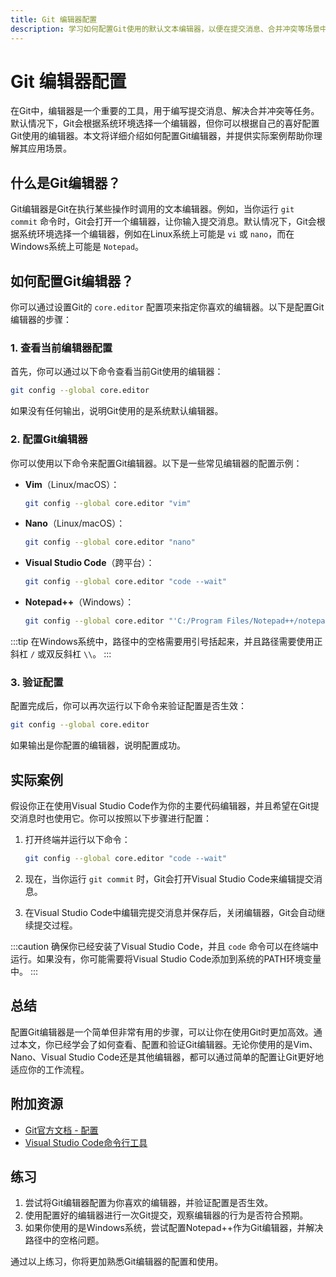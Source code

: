 ```yaml
---
title: Git 编辑器配置
description: 学习如何配置Git使用的默认文本编辑器，以便在提交消息、合并冲突等场景中更高效地工作。
---
```


# Git 编辑器配置

在Git中，编辑器是一个重要的工具，用于编写提交消息、解决合并冲突等任务。默认情况下，Git会根据系统环境选择一个编辑器，但你可以根据自己的喜好配置Git使用的编辑器。本文将详细介绍如何配置Git编辑器，并提供实际案例帮助你理解其应用场景。

## 什么是Git编辑器？

Git编辑器是Git在执行某些操作时调用的文本编辑器。例如，当你运行 `git commit` 命令时，Git会打开一个编辑器，让你输入提交消息。默认情况下，Git会根据系统环境选择一个编辑器，例如在Linux系统上可能是 `vi` 或 `nano`，而在Windows系统上可能是 `Notepad`。

## 如何配置Git编辑器？

你可以通过设置Git的 `core.editor` 配置项来指定你喜欢的编辑器。以下是配置Git编辑器的步骤：

### 1. 查看当前编辑器配置

首先，你可以通过以下命令查看当前Git使用的编辑器：

```bash
git config --global core.editor
```

如果没有任何输出，说明Git使用的是系统默认编辑器。

### 2. 配置Git编辑器

你可以使用以下命令来配置Git编辑器。以下是一些常见编辑器的配置示例：

- **Vim**（Linux/macOS）：

  ```bash
  git config --global core.editor "vim"
  ```

- **Nano**（Linux/macOS）：

  ```bash
  git config --global core.editor "nano"
  ```

- **Visual Studio Code**（跨平台）：

  ```bash
  git config --global core.editor "code --wait"
  ```

- **Notepad++**（Windows）：

  ```bash
  git config --global core.editor "'C:/Program Files/Notepad++/notepad++.exe' -multiInst -notabbar -nosession -noPlugin"
  ```

:::tip
在Windows系统中，路径中的空格需要用引号括起来，并且路径需要使用正斜杠 `/` 或双反斜杠 `\\`。
:::

### 3. 验证配置

配置完成后，你可以再次运行以下命令来验证配置是否生效：

```bash
git config --global core.editor
```

如果输出是你配置的编辑器，说明配置成功。

## 实际案例

假设你正在使用Visual Studio Code作为你的主要代码编辑器，并且希望在Git提交消息时也使用它。你可以按照以下步骤进行配置：

1. 打开终端并运行以下命令：

   ```bash
   git config --global core.editor "code --wait"
   ```

2. 现在，当你运行 `git commit` 时，Git会打开Visual Studio Code来编辑提交消息。

3. 在Visual Studio Code中编辑完提交消息并保存后，关闭编辑器，Git会自动继续提交过程。

:::caution
确保你已经安装了Visual Studio Code，并且 `code` 命令可以在终端中运行。如果没有，你可能需要将Visual Studio Code添加到系统的PATH环境变量中。
:::

## 总结

配置Git编辑器是一个简单但非常有用的步骤，可以让你在使用Git时更加高效。通过本文，你已经学会了如何查看、配置和验证Git编辑器。无论你使用的是Vim、Nano、Visual Studio Code还是其他编辑器，都可以通过简单的配置让Git更好地适应你的工作流程。

## 附加资源

- [Git官方文档 - 配置](https://git-scm.com/book/en/v2/Customizing-Git-Git-Configuration)
- [Visual Studio Code命令行工具](https://code.visualstudio.com/docs/editor/command-line)

## 练习

1. 尝试将Git编辑器配置为你喜欢的编辑器，并验证配置是否生效。
2. 使用配置好的编辑器进行一次Git提交，观察编辑器的行为是否符合预期。
3. 如果你使用的是Windows系统，尝试配置Notepad++作为Git编辑器，并解决路径中的空格问题。

通过以上练习，你将更加熟悉Git编辑器的配置和使用。